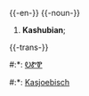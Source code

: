 {{-en-}}
{{-noun-}}
#'''Kashubian'''; 

{{-trans-}}
#:*{{chr}}: [[ᎧᏑᏈ]]
#:*{{nl}}: [[Kasjoebisch]] {{n}}